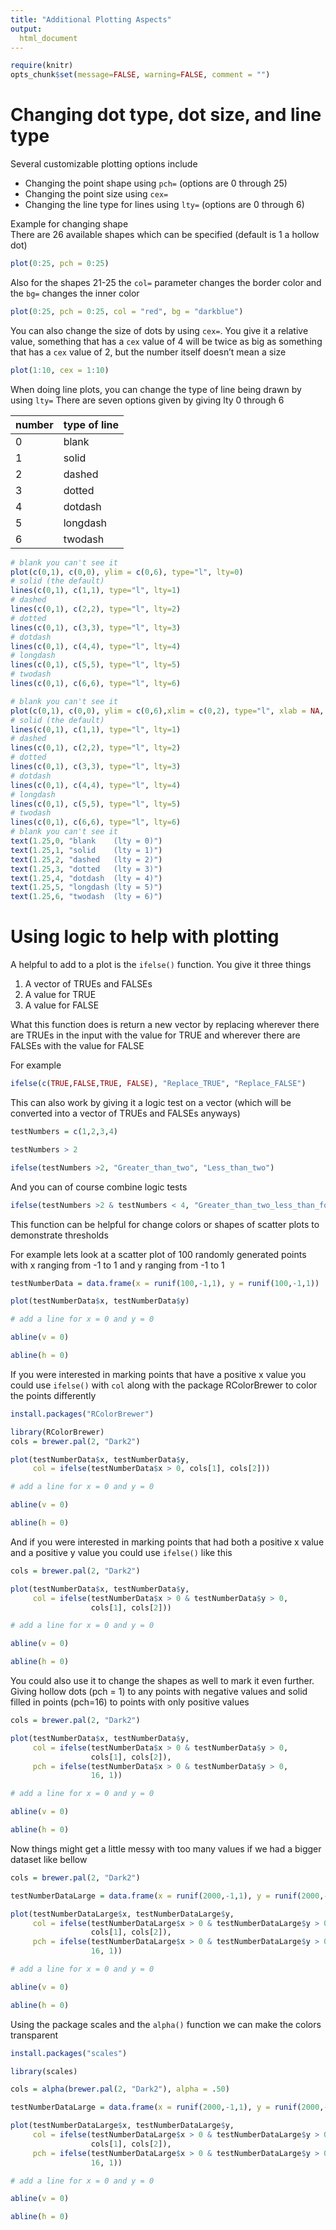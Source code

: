 ```yaml
---
title: "Additional Plotting Aspects"
output: 
  html_document
---
```

```r
require(knitr)
opts_chunk$set(message=FALSE, warning=FALSE, comment = "")
```
# Changing dot type, dot size, and line type
Several customizable plotting options include 

*  Changing the point shape using `pch=` (options are 0 through 25)  
*  Changing the point size using `cex=`  
*  Changing the line type for lines using `lty=` (options are 0 through 6)  

Example for changing shape    
There are 26 available shapes which can be specified (default is 1 a hollow dot)    
```r
plot(0:25, pch = 0:25)
```

Also for the shapes 21-25 the `col=` parameter changes the border color and the `bg=` changes the inner color  

```r
plot(0:25, pch = 0:25, col = "red", bg = "darkblue")
```

You can also change the size of dots by using `cex=`.  You give it a relative value, something that has a `cex` value of 4 will be twice as big as something that has a `cex`  value of 2, but the number itself doesn't mean a size

```r
plot(1:10, cex = 1:10)
```

When doing line plots, you can change the type of line being drawn by using `lty=`  There are seven options given by giving lty 0 through 6 

number | type of line  
-------|--------  
0|blank  
1|solid  
2|dashed  
3|dotted  
4|dotdash
5|longdash
6|twodash

```r
# blank you can't see it
plot(c(0,1), c(0,0), ylim = c(0,6), type="l", lty=0)
# solid (the default)
lines(c(0,1), c(1,1), type="l", lty=1)
# dashed
lines(c(0,1), c(2,2), type="l", lty=2)
# dotted
lines(c(0,1), c(3,3), type="l", lty=3)
# dotdash
lines(c(0,1), c(4,4), type="l", lty=4)
# longdash
lines(c(0,1), c(5,5), type="l", lty=5)
# twodash
lines(c(0,1), c(6,6), type="l", lty=6)
```

```r
# blank you can't see it
plot(c(0,1), c(0,0), ylim = c(0,6),xlim = c(0,2), type="l", xlab = NA, ylab = NA, bty = "none", lty=0, xaxt = "none")
# solid (the default)
lines(c(0,1), c(1,1), type="l", lty=1)
# dashed
lines(c(0,1), c(2,2), type="l", lty=2)
# dotted
lines(c(0,1), c(3,3), type="l", lty=3)
# dotdash
lines(c(0,1), c(4,4), type="l", lty=4)
# longdash
lines(c(0,1), c(5,5), type="l", lty=5)
# twodash
lines(c(0,1), c(6,6), type="l", lty=6)
# blank you can't see it
text(1.25,0, "blank    (lty = 0)")
text(1.25,1, "solid    (lty = 1)")
text(1.25,2, "dashed   (lty = 2)")
text(1.25,3, "dotted   (lty = 3)")
text(1.25,4, "dotdash  (lty = 4)")
text(1.25,5, "longdash (lty = 5)")
text(1.25,6, "twodash  (lty = 6)")
```

# Using logic to help with plotting  

A helpful to add to a plot is the `ifelse()` function.  You give it three things

1.  A vector of TRUEs and FALSEs  
2.  A value for TRUE  
3.  A value for FALSE  

What this function does is return a new vector by replacing wherever there are TRUEs in the input with the value for TRUE and wherever there are FALSEs with the value for FALSE 

For example  
```r
ifelse(c(TRUE,FALSE,TRUE, FALSE), "Replace_TRUE", "Replace_FALSE")
```

This can also work by giving it a logic test on a vector (which will be converted into a vector of TRUEs and FALSEs anyways)
```r

testNumbers = c(1,2,3,4)

testNumbers > 2

ifelse(testNumbers >2, "Greater_than_two", "Less_than_two")

```

And you can of course combine logic tests  
```r
ifelse(testNumbers >2 & testNumbers < 4, "Greater_than_two_less_than_four", "Less_than_two_or_greater_than_four")
```
 
This function can be helpful for change colors or shapes of scatter plots to demonstrate thresholds 

For example lets look at a scatter plot of 100 randomly generated points with x ranging from -1 to 1 and y ranging from -1 to 1 

```r
testNumberData = data.frame(x = runif(100,-1,1), y = runif(100,-1,1))

plot(testNumberData$x, testNumberData$y)

# add a line for x = 0 and y = 0

abline(v = 0)

abline(h = 0)
```

If you were interested in marking points that have a positive x value you could use `ifelse()` with `col` along with the package RColorBrewer to color the points differently 

```r
install.packages("RColorBrewer")
```

```r
library(RColorBrewer)
cols = brewer.pal(2, "Dark2")

plot(testNumberData$x, testNumberData$y, 
     col = ifelse(testNumberData$x > 0, cols[1], cols[2]))

# add a line for x = 0 and y = 0

abline(v = 0)

abline(h = 0)
```

And if you were interested in marking points that had both a positive x value and a positive y value you could use `ifelse()` like this  

```r
cols = brewer.pal(2, "Dark2")

plot(testNumberData$x, testNumberData$y, 
     col = ifelse(testNumberData$x > 0 & testNumberData$y > 0,
                  cols[1], cols[2]))

# add a line for x = 0 and y = 0

abline(v = 0)

abline(h = 0)
```
You could also use it to change the shapes as well to mark it even further.  Giving hollow dots (pch = 1) to any points with negative values and solid filled in points (pch=16) to points with only positive values

```r
cols = brewer.pal(2, "Dark2")

plot(testNumberData$x, testNumberData$y, 
     col = ifelse(testNumberData$x > 0 & testNumberData$y > 0,
                  cols[1], cols[2]),
     pch = ifelse(testNumberData$x > 0 & testNumberData$y > 0,
                  16, 1))

# add a line for x = 0 and y = 0

abline(v = 0)

abline(h = 0)
```

Now things might get a little messy with too many values if we had a bigger dataset like bellow 

```r
cols = brewer.pal(2, "Dark2")

testNumberDataLarge = data.frame(x = runif(2000,-1,1), y = runif(2000,-1,1))

plot(testNumberDataLarge$x, testNumberDataLarge$y, 
     col = ifelse(testNumberDataLarge$x > 0 & testNumberDataLarge$y > 0,
                  cols[1], cols[2]),
     pch = ifelse(testNumberDataLarge$x > 0 & testNumberDataLarge$y > 0,
                  16, 1))

# add a line for x = 0 and y = 0

abline(v = 0)

abline(h = 0)
```

Using the package scales and the `alpha()` function we can make the colors transparent

```r
install.packages("scales")
```

```r
library(scales)

cols = alpha(brewer.pal(2, "Dark2"), alpha = .50)

testNumberDataLarge = data.frame(x = runif(2000,-1,1), y = runif(2000,-1,1))

plot(testNumberDataLarge$x, testNumberDataLarge$y, 
     col = ifelse(testNumberDataLarge$x > 0 & testNumberDataLarge$y > 0,
                  cols[1], cols[2]),
     pch = ifelse(testNumberDataLarge$x > 0 & testNumberDataLarge$y > 0,
                  16, 1))

# add a line for x = 0 and y = 0

abline(v = 0)

abline(h = 0)
```

